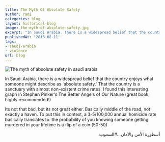 ```yaml
---
title: The Myth Of Absolute Safety
author: rami
categories: blog
layout: historical-blog
image: the-myth-of-absolute-safety.jpg
excerpt: "In Saudi Arabia, there is a widespread belief that the country enjoys what someone might describe as 'absolute safety.' That the country is a sanctuary with almost non-existent crime rates. I found this interesting graph in Stephen Pinker's The Better Angels of Our Nature (great book; highly recommended!)"
publishedAt: '2013-08-11'
tags:
- saudi-arabia
- violence
url: blog
---
```


![The myth of absolute safety in saudi arabia](/assets/images/content/blog/the-myth-of-absolute-safety.jpg)

In Saudi Arabia, there is a widespread belief that the country enjoys what someone might describe as 'absolute safety.' That the country is a sanctuary with almost non-existent crime rates. I found this interesting graph in Stephen Pinker's The Better Angels of Our Nature (great book; highly recommended!)

Its not that bad, but its not great either. Basically middle of the road, not exactly a haven. To put this in context, a 3-5/100,000 annual homicide rate basically translates to: the probability of you knowing someone getting murdered in your lifetime is a flip of a coin (50-50)


<div dir="rtl">أسطورة الأمن والأمان…#السعودية</div>
